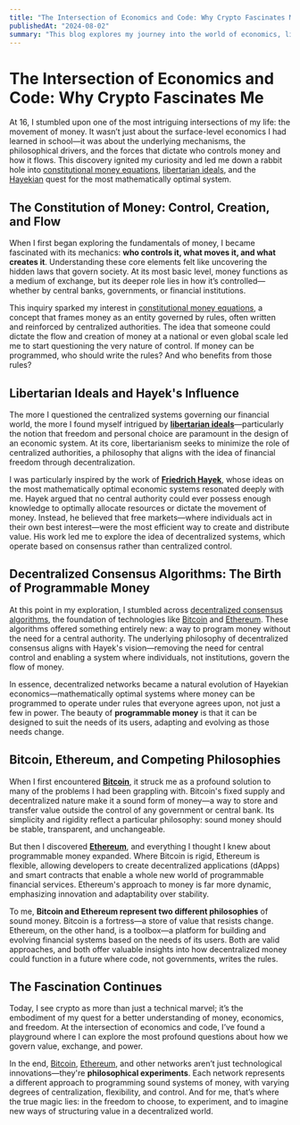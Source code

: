 ```yaml
---
title: "The Intersection of Economics and Code: Why Crypto Fascinates Me"
publishedAt: "2024-08-02"
summary: "This blog explores my journey into the world of economics, libertarian ideals, and decentralized networks like Bitcoin and Ethereum. I dive into how the mechanics of money and decentralized consensus algorithms shaped my passion for programming sound systems of money."
---
```


# The Intersection of Economics and Code: Why Crypto Fascinates Me

At 16, I stumbled upon one of the most intriguing intersections of my life: the movement of money. It wasn’t just about the surface-level economics I had learned in school—it was about the underlying mechanisms, the philosophical drivers, and the forces that dictate who controls money and how it flows. This discovery ignited my curiosity and led me down a rabbit hole into [constitutional money equations](https://en.wikipedia.org/wiki/Monetary_policy), [libertarian ideals](https://www.libertarianism.org/), and the [Hayekian](https://www.econlib.org/library/Enc/bios/Hayek.html) quest for the most mathematically optimal system.

## The Constitution of Money: Control, Creation, and Flow

When I first began exploring the fundamentals of money, I became fascinated with its mechanics: **who controls it, what moves it, and what creates it**. Understanding these core elements felt like uncovering the hidden laws that govern society. At its most basic level, money functions as a medium of exchange, but its deeper role lies in how it’s controlled—whether by central banks, governments, or financial institutions.

This inquiry sparked my interest in [constitutional money equations](https://en.wikipedia.org/wiki/Monetary_policy), a concept that frames money as an entity governed by rules, often written and reinforced by centralized authorities. The idea that someone could dictate the flow and creation of money at a national or even global scale led me to start questioning the very nature of control. If money can be programmed, who should write the rules? And who benefits from those rules?

## Libertarian Ideals and Hayek's Influence

The more I questioned the centralized systems governing our financial world, the more I found myself intrigued by **[libertarian ideals](https://www.libertarianism.org/)**—particularly the notion that freedom and personal choice are paramount in the design of an economic system. At its core, libertarianism seeks to minimize the role of centralized authorities, a philosophy that aligns with the idea of financial freedom through decentralization.

I was particularly inspired by the work of **[Friedrich Hayek](https://www.econlib.org/library/Enc/bios/Hayek.html)**, whose ideas on the most mathematically optimal economic systems resonated deeply with me. Hayek argued that no central authority could ever possess enough knowledge to optimally allocate resources or dictate the movement of money. Instead, he believed that free markets—where individuals act in their own best interest—were the most efficient way to create and distribute value. His work led me to explore the idea of decentralized systems, which operate based on consensus rather than centralized control.

## Decentralized Consensus Algorithms: The Birth of Programmable Money

At this point in my exploration, I stumbled across [decentralized consensus algorithms](https://ethereum.org/en/developers/docs/consensus-mechanisms/), the foundation of technologies like [Bitcoin](https://bitcoin.org/en/faq) and [Ethereum](https://ethereum.org/en/). These algorithms offered something entirely new: a way to program money without the need for a central authority. The underlying philosophy of decentralized consensus aligns with Hayek's vision—removing the need for central control and enabling a system where individuals, not institutions, govern the flow of money.

In essence, decentralized networks became a natural evolution of Hayekian economics—mathematically optimal systems where money can be programmed to operate under rules that everyone agrees upon, not just a few in power. The beauty of **programmable money** is that it can be designed to suit the needs of its users, adapting and evolving as those needs change.

## Bitcoin, Ethereum, and Competing Philosophies

When I first encountered **[Bitcoin](https://bitcoin.org/en/faq)**, it struck me as a profound solution to many of the problems I had been grappling with. Bitcoin's fixed supply and decentralized nature make it a sound form of money—a way to store and transfer value outside the control of any government or central bank. Its simplicity and rigidity reflect a particular philosophy: sound money should be stable, transparent, and unchangeable.

But then I discovered **[Ethereum](https://ethereum.org/en/)**, and everything I thought I knew about programmable money expanded. Where Bitcoin is rigid, Ethereum is flexible, allowing developers to create decentralized applications (dApps) and smart contracts that enable a whole new world of programmable financial services. Ethereum's approach to money is far more dynamic, emphasizing innovation and adaptability over stability.

To me, **Bitcoin and Ethereum represent two different philosophies** of sound money. Bitcoin is a fortress—a store of value that resists change. Ethereum, on the other hand, is a toolbox—a platform for building and evolving financial systems based on the needs of its users. Both are valid approaches, and both offer valuable insights into how decentralized money could function in a future where code, not governments, writes the rules.

## The Fascination Continues

Today, I see crypto as more than just a technical marvel; it’s the embodiment of my quest for a better understanding of money, economics, and freedom. At the intersection of economics and code, I’ve found a playground where I can explore the most profound questions about how we govern value, exchange, and power.

In the end, [Bitcoin](https://bitcoin.org/en/faq), [Ethereum](https://ethereum.org/en/), and other networks aren’t just technological innovations—they're **philosophical experiments**. Each network represents a different approach to programming sound systems of money, with varying degrees of centralization, flexibility, and control. And for me, that’s where the true magic lies: in the freedom to choose, to experiment, and to imagine new ways of structuring value in a decentralized world.
